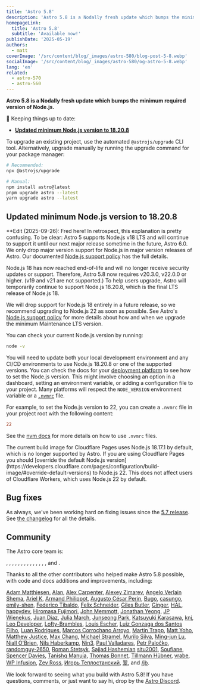 ```yaml
---
title: 'Astro 5.8'
description: 'Astro 5.8 is a Nodally fresh update which bumps the minimum required version of Node.js.'
homepageLink:
  title: 'Astro 5.8'
  subtitle: 'Available now!'
publishDate: '2025-05-19'
authors:
  - matt
coverImage: '/src/content/blog/_images/astro-580/blog-post-5-8.webp'
socialImage: '/src/content/blog/_images/astro-580/og-astro-5-8.webp'
lang: 'en'
related:
  - astro-570
  - astro-560
---
```



**Astro 5.8 is a Nodally fresh update which bumps the minimum required version of Node.js.**

🔄 Keeping things up to date:

- [**Updated minimum Node.js version to 18.20.8**](#updated-minimum-nodejs-version)

To upgrade an existing project, use the automated `@astrojs/upgrade` CLI tool. Alternatively, upgrade manually by running the upgrade command for your package manager:

```sh
# Recommended:
npx @astrojs/upgrade

# Manual:
npm install astro@latest
pnpm upgrade astro --latest
yarn upgrade astro --latest
```

## Updated minimum Node.js version to 18.20.8

**Edit (2025-09-26): Fred here! In retrospect, this explanation is pretty confusing. To be clear: Astro 5 supports Node.js v18 LTS and will continue to support it until our next major release sometime in the future, Astro 6.0. We only drop major version support for Node.js in major version releases of Astro. Our documented [Node.js support policy](https://docs.astro.build/en/upgrade-astro/#upgrade) has the full details.

Node.js 18 has now reached end-of-life and will no longer receive security updates or support. Therefore, Astro 5.8 now requires v20.3.0, v22.0.0 or higher. (v19 and v21 are not supported.) To help users upgrade, Astro will temporarily continue to support Node.js 18.20.8, which is the final LTS release of Node.js 18.

We will drop support for Node.js 18 entirely in a future release, so we recommend upgrading to Node.js 22 as soon as possible. See Astro's [Node.js support policy](https://docs.astro.build/en/upgrade-astro/#nodejs-support-and-upgrade-policies) for more details about how and when we upgrade the minimum Maintenance LTS version.

You can check your current Node.js version by running:

```sh
node -v
```

You will need to update both your local development environment and any CI/CD environments to use Node.js 18.20.8 or one of the supported versions. You can check the docs for your [deployment platform](https://docs.astro.build/en/guides/deploy/) to see how to set the Node.js version. This might involve choosing an option in a dashboard, setting an environment variable, or adding a configuration file to your project. Many platforms will respect the `NODE_VERSION` environment variable or a [`.nvmrc`](https://github.com/nvm-sh/nvm#nvmrc) file.

For example, to set the Node.js version to 22, you can create a `.nvmrc` file in your project root with the following content:

```ini title=".nvmrc"
22
```

See the [nvm docs](https://github.com/nvm-sh/nvm#nvmrc) for more details on how to use `.nvmrc` files.

<Note title="Using Cloudflare Pages?">
The current build image for Cloudflare Pages uses Node.js 18.17.1 by default, which is no longer supported by Astro. If you are using Cloudflare Pages you should [override the default Node.js version](https://developers.cloudflare.com/pages/configuration/build-image/#override-default-versions) to Node.js 22. This does not affect users of Cloudflare Workers, which uses Node.js 22 by default.
</Note>


## Bug fixes

As always, we've been working hard on fixing issues since the [5.7 release](/blog/astro-570). See [the changelog](https://github.com/withastro/astro/blob/main/packages/astro/CHANGELOG.md) for all the details.

## Community

The Astro core team is:

<Mention name="ben" />, <Mention name="caleb" />, <Mention name="chris" />, <Mention name="ema" />, <Mention name="erika" />, <Mention name="florian" />, <Mention name="fuzzy" />, <Mention name="hideoo" />, <Mention name="luiz" />, <Mention name="matt" />, <Mention name="matthew" />, <Mention name="nate" />, <Mention name="reuben" />, <Mention name="sarah" />, and <Mention name="yan" />.

Thanks to all the other contributors who helped make Astro 5.8 possible, with code and docs additions and improvements, including:

[Adam Matthiesen](https://github.com/Adammatthiesen), [Alan](https://github.com/altano), [Alex Carpenter](https://github.com/alexcarpenter), [Alexey Zimarev](https://github.com/alexeyzimarev), [Angelo Verlain Shema](https://github.com/vixalien), [Ariel K](https://github.com/anaxite), [Armand Philippot](https://github.com/ArmandPhilippot), [Augusto César Perin](https://github.com/augustocesarperin), [Bugo](https://github.com/dragomano), [casungo](https://github.com/casungo), [emily-shen](https://github.com/emily-shen), [Federico Tibaldo](https://github.com/fedetibaldo), [Felix Schneider](https://github.com/trueberryless), [Giles Butler](https://github.com/gilesbutler), [Ginger](https://github.com/gingerchew), [HAL](https://github.com/HALQME), [happydev](https://github.com/moustaphadev), [Hiromasa Fujimori](https://github.com/fhiromasa), [John Memmott](https://github.com/RATIU5), [Jonathan Yeong](https://github.com/jonathanyeong), [JP Wienekus](https://github.com/jpwienekus), [Juan Diaz](https://github.com/JuanPabloDiaz), [Julia March](https://github.com/juliamrch), [Junseong Park](https://github.com/jsparkdev), [Katsuyuki Karasawa](https://github.com/L4Ph), [knj](https://github.com/jp-knj), [Leo Developer](https://github.com/Le0Developer), [Lofty-Brambles](https://github.com/Lofty-Brambles), [Louis Escher](https://github.com/louisescher), [Luiz Gonzaga dos Santos Filho](https://github.com/lfilho), [Luan Rodrigues](https://github.com/LuanGrod), [Marcos Corrochano Arroyo](https://github.com/drixswe), [Martin Trapp](https://github.com/martrapp), [Matt Yoho](https://github.com/mattyoho), [Matthew Justice](https://github.com/justicematthew), [Max Chang](https://github.com/maxchang3), [Michael Stramel](https://github.com/stramel), [Murilo Silva](https://github.com/Zafkiel45), [Ming-jun Lu](https://github.com/mingjunlu), [Niall O'Brien](https://github.com/niallobrien), [Nils Haberkamp](https://github.com/Haberkamp), [Nin3](https://github.com/Nin3lee), [Paul Valladares](https://github.com/dreyfus92), [Petr Paločko](https://github.com/Fakerko), [randomguy-2650](https://github.com/randomguy-2650), [Roman Stetsyk](https://github.com/romanstetsyk), [Sajjad Hashemian](https://github.com/sijad) [situ2001](https://github.com/situ2001), [Soufiane](https://github.com/jazsouf), [Spencer Davies](https://github.com/spencer1573), [Tanishq Manuja](https://github.com/tanishqmanuja), [Thomas Bonnet](https://github.com/thomasbnt), [Tillmann Hübner](https://github.com/ruohki), [vrabe](https://github.com/vrabe), [WP Infusion](https://github.com/wpinfusion), [Zev Ross](https://github.com/zev18),
[Игорь Теплостанский](https://github.com/teplostanski), [翠](https://github.com/sapphi-red), and [/jb](https://github.com/notjb).

We look forward to seeing what you build with Astro 5.8! If you have questions, comments, or just want to say hi, drop by the [Astro Discord](https://astro.build/chat).
